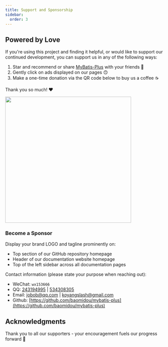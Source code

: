```yaml
---
title: Support and Sponsorship
sidebar:
  order: 3
---
```


## Powered by Love

If you're using this project and finding it helpful, or would like to support our continued development, you can support us in any of the following ways:

1. Star and recommend or share [MyBatis-Plus](https://github.com/baomidou/mybatis-plus) with your friends 🚀
2. Gently click on ads displayed on our pages 🙃
3. Make a one-time donation via the QR code below to buy us a coffee ☕️

Thank you so much! ❤️

<img align="center" height="400px" src="/images/content/donate.png"/>

### Become a Sponsor

Display your brand LOGO and tagline prominently on:

- Top section of our GitHub repository homepage
- Header of our documentation website homepage
- Top of the left sidebar across all documentation pages

Contact information (please state your purpose when reaching out):

- WeChat: `wx153666`
- QQ: [243194995](tencent://message/?uin=243194995&Site=&Menu=yes) | [534308305](tencent://message/?uin=534308305&Site=&Menu=yes)
- Email: [jobob@qq.com](mailto:jobob@qq.com) | [koyangslash@gmail.com](mailto:koyangslash@gmail.com)
- Github: [https://github.com/baomidou/mybatis-plus](https://github.com/baomidou/mybatis-plus)

## Acknowledgments

Thank you to all our supporters - your encouragement fuels our progress forward 🎉
